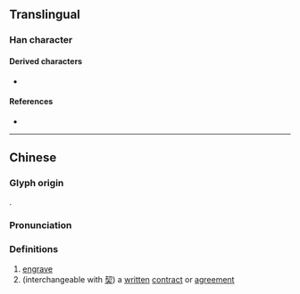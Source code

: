 {{also|契}}
{{character info}}
==Translingual==

===Han character===
{{Han char|rn=18|rad=刀|as=04|sn=6|four=|canj=QJSH|ids=⿰丰刀}}

====Derived characters====
* {{l|mul|[[契]], [[恝]], [[挈]], [[栔]], [[洯]], [[絜]], [[蛪]], [[觢]], [[齧]]/[[𪘂]], [[㗉]], [[㛃]], [[㸷]], [[㼤]], [[䂮]], [[䛚]], [[𫩬]], [[𡊷]], [[𡬨]], [[𠜵]], [[𢍆]], [[𣭭]], [[𣳱]], [[𤟐]], [[𦄜]], [[𦕥]], [[𦚨]], [[𦾅]], [[𧑨]], [[𧻘]], [[𨀦]], [[𨴒]], [[𪀡]]}}

====References====
* {{Han ref|kx=0137.150|hdz=10324.110|uh=34DE|ud=13534}}

----

==Chinese==
{{zh-forms}}

===Glyph origin===
{{Han etym}}
{{Han compound|丯|刀|ls=psc|c1=p|c2=s}}.

===Pronunciation===
{{zh-pron
|m=qià
|c=kaai3
|mc=
|oc=y
|cat=v,n
}}

===Definitions===
{{zh-hanzi}}

# [[engrave]]
# (interchangeable with [[契]]) a [[written]] [[contract]] or [[agreement]]
